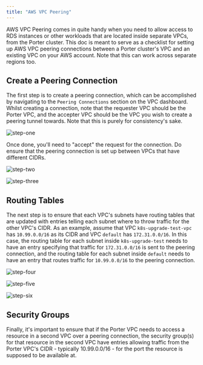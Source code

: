 ```yaml
---
title: "AWS VPC Peering"
---
```


AWS VPC Peering comes in quite handy when you need to allow access to RDS instances or other workloads that are located inside separate VPCs, from the Porter cluster. This doc is meant to serve as a checklist for setting up AWS VPC peering connections between a Porter cluster's VPC and an existing VPC on your AWS account. Note that this can work across separate regions too.

## Create a Peering Connection[](#create-a-peering-connection "Direct link to heading")

The first step is to create a peering connection, which can be accomplished by navigating to the `Peering Connections` section on the VPC dashboard. Whilst creating a connection, note that the requester VPC should be the Porter VPC, and the accepter VPC should be the VPC you wish to create a peering tunnel towards. Note that this is purely for consistency's sake. 

![step-one](/images/other/173303613-941738ee-b85e-4e84-bfc8-1fa69238b489.png)

Once done, you'll need to "accept" the request for the connection. Do ensure that the peering connection is set up between VPCs that have different CIDRs.

![step-two](/images/other/173303642-c3d733ba-a87b-4092-bc38-8db39d3a8722.png)

![step-three](/images/other/173303666-91fe61ae-7132-4e3c-b6f7-4ac6a602a268.png)

## Routing Tables[](#routing-tables "Direct link to heading")

The next step is to ensure that each VPC's subnets have routing tables that are updated with entries telling each subnet where to throw traffic for the other VPC's CIDR. As an example, assume that VPC `k8s-upgrade-test-vpc` has `10.99.0.0/16` as its CIDR and VPC `default` has `172.31.0.0/16`. In this case, the routing table for each subnet inside `k8s-upgrade-test` needs to have an entry specifying that traffic for `172.31.0.0/16` is sent to the peering connection, and the routing table for each subnet inside `default` needs to have an entry that routes traffic for `10.99.0.0/16` to the peering connection.

![step-four](/images/other/173303690-cb51181b-8b45-4552-99d2-9cce81f27b9b.png)

![step-five](/images/other/173303731-3449eb18-b70c-4338-b236-839809986d87.png)

![step-six](/images/other/173303768-2199a545-5e39-41b7-989e-24033c06ad15.png)

## Security Groups[](#security-groups "Direct link to heading")

Finally, it's important to ensure that if the Porter VPC needs to access a resource in a second VPC over a peering connection, the security group(s) for that resource in the second VPC have entries allowing traffic from the Porter VPC's CIDR - typically 10.99.0.0/16 - for the port the resource is supposed to be available at.